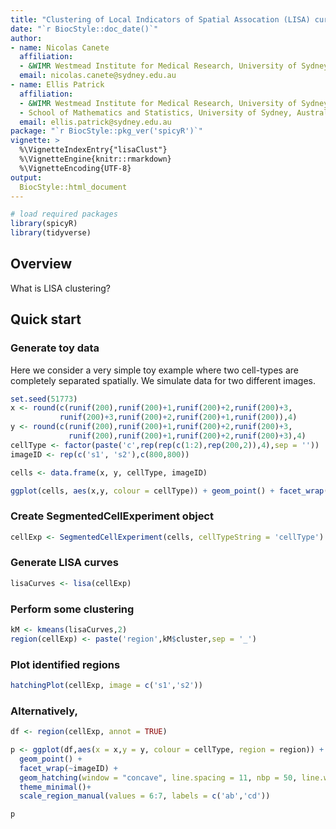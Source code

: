 ```yaml
---
title: "Clustering of Local Indicators of Spatial Assocation (LISA) curves"
date: "`r BiocStyle::doc_date()`"
author:
- name: Nicolas Canete
  affiliation:  
  - &WIMR Westmead Institute for Medical Research, University of Sydney, Australia
  email: nicolas.canete@sydney.edu.au
- name: Ellis Patrick
  affiliation:
  - &WIMR Westmead Institute for Medical Research, University of Sydney, Australia
  - School of Mathematics and Statistics, University of Sydney, Australia
  email: ellis.patrick@sydney.edu.au
package: "`r BiocStyle::pkg_ver('spicyR')`"
vignette: >
  %\VignetteIndexEntry{"lisaClust"}
  %\VignetteEngine{knitr::rmarkdown}
  %\VignetteEncoding{UTF-8}
output: 
  BiocStyle::html_document
---
```



```r
# load required packages
library(spicyR)
library(tidyverse)

```
 

## Overview

What is LISA clustering?



## Quick start

### Generate toy data

Here we consider a very simple toy example where two cell-types are completely separated spatially. We simulate data for two different images.

```r
set.seed(51773)
x <- round(c(runif(200),runif(200)+1,runif(200)+2,runif(200)+3,
           runif(200)+3,runif(200)+2,runif(200)+1,runif(200)),4)
y <- round(c(runif(200),runif(200)+1,runif(200)+2,runif(200)+3,
             runif(200),runif(200)+1,runif(200)+2,runif(200)+3),4)
cellType <- factor(paste('c',rep(rep(c(1:2),rep(200,2)),4),sep = ''))
imageID <- rep(c('s1', 's2'),c(800,800))

cells <- data.frame(x, y, cellType, imageID)

ggplot(cells, aes(x,y, colour = cellType)) + geom_point() + facet_wrap(~imageID)


```

### Create SegmentedCellExperiment object

```r

cellExp <- SegmentedCellExperiment(cells, cellTypeString = 'cellType')


```


### Generate LISA curves

```r

lisaCurves <- lisa(cellExp)

```

### Perform some clustering

```r

kM <- kmeans(lisaCurves,2)
region(cellExp) <- paste('region',kM$cluster,sep = '_')
```


### Plot identified regions

```r
hatchingPlot(cellExp, image = c('s1','s2'))
```




### Alternatively, 


```r

df <- region(cellExp, annot = TRUE)

p <- ggplot(df,aes(x = x,y = y, colour = cellType, region = region)) + 
  geom_point() + 
  facet_wrap(~imageID) +
  geom_hatching(window = "concave", line.spacing = 11, nbp = 50, line.width = 1.5, window.length = 0.1) +
  theme_minimal()+ 
  scale_region_manual(values = 6:7, labels = c('ab','cd'))

p

```


